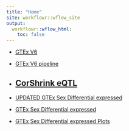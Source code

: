 ```yaml
---
title: "Home"
site: workflowr::wflow_site
output:
  workflowr::wflow_html:
    toc: false
---
```


* [GTEx V6](GTExV6.html)

* [GTEx V6 pipeline](GTExV6pipeline.html)

* [CorShrink eQTL](CorShrinkEQTL.html)
-----------------

* [UPDATED GTEx Sex Differential expressed](SexDEpipeline.final.html)

* [GTEx Sex Differential expressed](SexDEpipeline.html)

* [GTEx Sex Differential expressed Plots](SexDEPlots.html)
